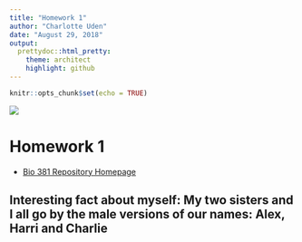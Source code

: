 ```yaml
---
title: "Homework 1"
author: "Charlotte Uden"
date: "August 29, 2018"
output:
  prettydoc::html_pretty:
    theme: architect
    highlight: github
---
```


```r
knitr::opts_chunk$set(echo = TRUE)
```

![](/Users/charlotteuden/Desktop/IMG_1084.JPG)

# Homework 1

* [Bio 381 Repository Homepage](https://github.com/charliuden)

## Interesting fact about myself: My two sisters and I all go by the male versions of our names: Alex, Harri and Charlie





